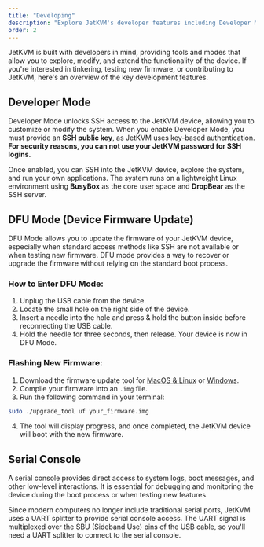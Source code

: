 ```yaml
---
title: "Developing"
description: "Explore JetKVM's developer features including Developer Mode for SSH access, DFU Mode for firmware updates, and Serial Console for debugging. Learn how to customize and extend JetKVM's functionality."
order: 2
---
```


JetKVM is built with developers in mind, providing tools and modes that allow you to explore, modify, and extend the functionality of the device. If you're interested in tinkering, testing new firmware, or contributing to JetKVM, here's an overview of the key development features.

## Developer Mode

Developer Mode unlocks SSH access to the JetKVM device, allowing you to customize or modify the system. When you enable Developer Mode, you must provide an **SSH public key**, as JetKVM uses key-based authentication. **For security reasons, you can not use your JetKVM password for SSH logins.**

Once enabled, you can SSH into the JetKVM device, explore the system, and run your own applications. The system runs on a lightweight Linux environment using **BusyBox** as the core user space and **DropBear** as the SSH server.

## DFU Mode (Device Firmware Update)

DFU Mode allows you to update the firmware of your JetKVM device, especially when standard access methods like SSH are not available or when testing new firmware. DFU mode provides a way to recover or upgrade the firmware without relying on the standard boot process.

### How to Enter DFU Mode:

1. Unplug the USB cable from the device.
2. Locate the small hole on the right side of the device.
3. Insert a needle into the hole and press & hold the button inside before reconnecting the USB cable.
4. Hold the needle for three seconds, then release. Your device is now in DFU Mode.

### Flashing New Firmware:

1. Download the firmware update tool for [MacOS & Linux](https://wiki.luckfox.com/Luckfox-Pico/Linux-MacOS-Burn-Image/) or [Windows](https://wiki.luckfox.com/Luckfox-Pico/Luckfox-Pico-RV1106/Luckfox-Pico-Ultra-W/Luckfox-Pico-emmc-burn-image/#driver-installation).
2. Compile your firmware into an `.img` file.
3. Run the following command in your terminal:

```sh
sudo ./upgrade_tool uf your_firmware.img
```

4. The tool will display progress, and once completed, the JetKVM device will boot with the new firmware.

## Serial Console

A serial console provides direct access to system logs, boot messages, and other low-level interactions. It is essential for debugging and monitoring the device during the boot process or when testing new features.

Since modern computers no longer include traditional serial ports, JetKVM uses a UART splitter to provide serial console access. The UART signal is multiplexed over the SBU (Sideband Use) pins of the USB cable, so you'll need a UART splitter to connect to the serial console.
